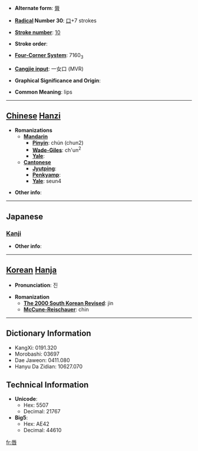 * '''Alternate form''': [[脣]]

* '''[[Wiktionary:Chinese radical index| Radical]] Number 30''': [[Wiktionary:Chinese radical index 口|口]]+7 strokes

* '''[[Wiktionary:Chinese total strokes index|Stroke number]]''': [[Wiktionary:Chinese total strokes index 10|10]]

* '''Stroke order''': 

* '''[[Wiktionary:Chinese four corner index|Four-Corner System]]''': 7160<sub>3</sub>

* '''[[Wiktionary:Chinese Cangjie index|Cangjie input]]''': 一女口 (MVR)

* '''Graphical Significance and Origin''': 

* '''Common Meaning''': lips

----

== [[Chinese]] [[Hanzi]] ==

* '''Romanizations'''
** '''[[Mandarin]]'''
*** '''[[Pinyin]]''': chún (chun2)
*** '''[[Wade-Giles]]''': ch'un<sup>2</sup>
*** '''[[Yale]]''': 
** '''[[Cantonese]]'''
*** '''[[Jyutping]]''':
*** '''[[Penkyamp]]''': 
*** '''[[Yale]]''': seun4

* '''Other info''': 

----

==Japanese==
===[[Kanji]]===
{{kanji|on readings=[[しん]] (shin)|kun readings=[[くちびる]] (kuchibiru)}}

* '''Other info''':  

----

== [[Korean]] [[Hanja]] ==

* '''Pronunciation''': 진

* '''Romanization'''
** '''[[The 2000 South Korean Revised Romanization|The 2000 South Korean Revised]]''': jin
** '''[[McCune-Reischauer]]''': chin

----

== Dictionary Information ==

* KangXi: 0191.320
* Morobashi: 03697
* Dae Jaweon: 0411.080
* Hanyu Da Zidian: 10627.070

== Technical Information ==

* '''Unicode''':
** Hex: 5507
** Decimal: 21767
* '''Big5''':
** Hex: AE42
** Decimal: 44610

[[fr:唇]]